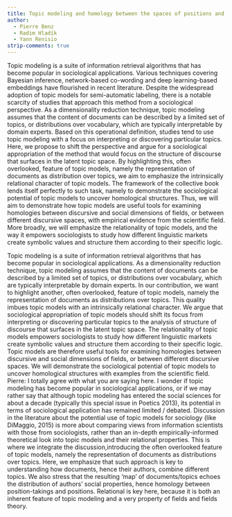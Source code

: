 ```yaml
---
title: Topic modeling and homology between the spaces of positions and position-takings <!--# or between discourses? anyway, a working title -->
author:   
  - Pierre Benz
  - Radim Hladík
  - Yann Renisio
strip-comments: true
---
```


<!--# 
R:
- feel free to rewrite anything, i have no attachment to my words (besides, everything is versioned and buried in git history)
- at this point this is more or less just notes from today's discussion
-->


<!--# 
P:
- Here is a first draft for an abstract. Please commit and change everything ;)
-->

Topic modeling is a suite of information retrieval algorithms that has become popular in sociological applications. 
Various techniques covering Bayesian inference, network-based co-wording and deep learning-based embeddings have flourished in recent literature. 
Despite the widespread adoption of topic models for semi-automatic labeling, there is a notable scarcity of studies that approach this method from a sociological perspective. 
As a dimensionality reduction technique, topic modeling assumes that the content of documents can be described by a limited set of topics, or distributions over vocabulary, which are typically interpretable by domain experts. 
Based on this operational definition, studies tend to use topic modeling with a focus on interpreting or discovering particular topics. 
Here, we propose to shift the perspective and argue for a sociological appropriation of the method that would focus on the structure of discourse that surfaces in the latent topic space. 
By highlighting this, often overlooked, feature of topic models, namely the representation of documents as distribution over topics, we aim to emphasize the intrinsically relational character of topic models. 
The framework of the collective book lends itself perfectly to such task, namely to demonstrate the sociological potential of topic models to uncover homological structures.
Thus, we will aim to demonstrate how topic models are useful tools for examining homologies between discursive and social dimensions of fields, or between different discursive spaces, with empirical evidence from the scientific field. 
More broadly, we will emphasize the relationality of topic models, and the way it empowers sociologists to study how different linguistic markets create symbolic values and structure them according to their specific logic.

<!--# 
P:
- These are our brainstorm ideas
-->

Topic modeling is a suite of information retrieval algorithms that has become popular in sociological applications.
As a dimensionality reduction technique, topic modeling assumes that the content of documents can be described by a limited set of topics, or distributions over vocabulary, which are typically interpretable by domain experts.
In our contribution, we want to highlight another, often overlooked, feature of topic models, namely the representation of documents as distributions over topics.
This quality imbues topic models with an intrinsically relational character.
We argue that sociological appropriation of topic models should shift its focus from interpreting or discovering particular topics to the analysis of structure of discourse that surfaces in the latent topic space.
The relationality of topic models empowers sociologists to study how different linguistic markets create symbolic values and structure them according to their specific logic.
Topic models are therefore useful tools for examining homologies between discursive and social dimensions of fields, or between different discursive spaces.
We will demonstrate the sociological potential of topic models to uncover homological structures with examples from the scientific field.
Pierre: I totally agree with what you are saying here.
I wonder if topic modeling has become popular in sociological applications, or if we may rather say that although topic modeling has entered the social sciences for about a decade (typically this special issue in Poetics 2013), its potential in terms of sociological application has remained limited / debated.
Discussion in the literature about the potential use of topic models for sociology (like DiMaggio, 2015) is more about comparing views from information scientists with those from sociologists, rather than an in-depth empirically-informed theoretical look into topic models and their relational properties.
This is where we integrate the discussion,introducing the often overlooked feature of topic models, namely the representation of documents as distributions over topics. 
Here, we emphasize that such approach is key to understanding how documents, hence their authors, combine different topics.
We also stress that the resulting 'map' of documents/topics echoes the distribution of authors' social properties, hence homology between position-takings and positions.
Relational is key here, because it is both an inherent feature of topic modeling and a very property of fields and fields theory.